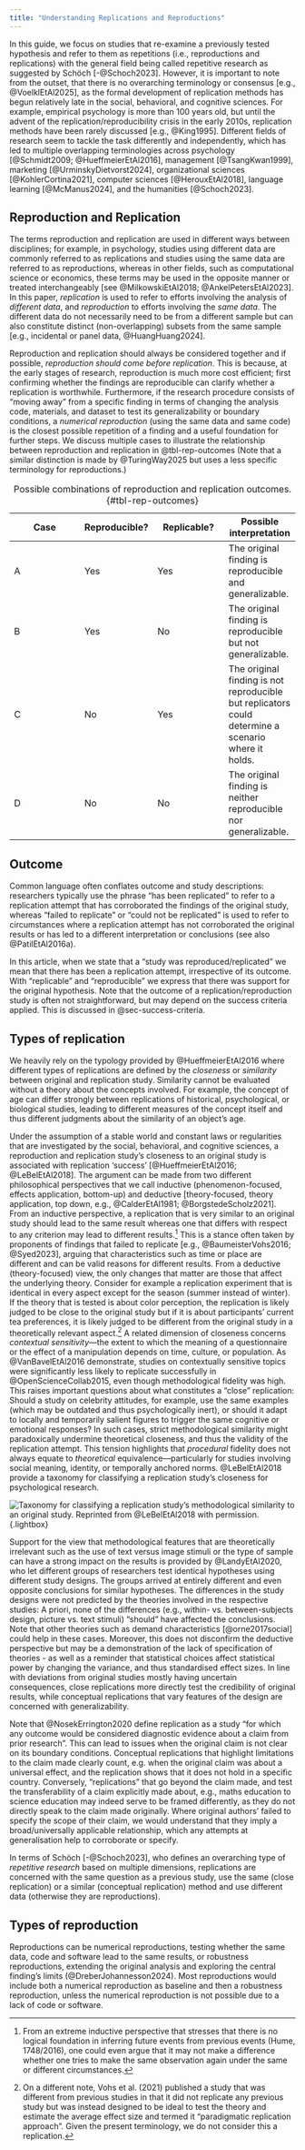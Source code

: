 ```yaml
---
title: "Understanding Replications and Reproductions"
---
```


In this guide, we focus on studies that re-examine a previously tested hypothesis and refer to them as repetitions 	(i.e., reproductions and replications) with the general field being called repetitive research as suggested by Schöch [-@Schoch2023].  However, it is important to note from the outset, that there is no overarching terminology or consensus [e.g., @VoelklEtAl2025], as the formal development of replication methods has begun relatively late in the social, behavioral, and cognitive sciences. For example, empirical psychology is more than 100 years old, but until the advent of the replication/reproducibility crisis in the early 2010s, replication methods have been rarely discussed [e.g., @King1995]. Different fields of research seem to tackle the task differently and independently, which has led to multiple overlapping terminologies across psychology [@Schmidt2009; @HueffmeierEtAl2016], management [@TsangKwan1999], marketing [@UrminskyDietvorst2024], organizational sciences [@KohlerCortina2021], computer sciences [@HerouxEtAl2018], language learning [@McManus2024], and the humanities [@Schoch2023]. 

## Reproduction and Replication

The terms reproduction and replication are used in different ways between disciplines; for example, in psychology, studies using different data are commonly referred to as replications and studies using the same data are referred to as reproductions, whereas in other fields, such as computational science or economics, these terms may be used in the opposite manner or treated interchangeably [see @MilkowskiEtAl2018; @AnkelPetersEtAl2023]. In this paper, *replication* is used to refer to efforts involving the analysis of *different data*, and *reproduction* to efforts involving the *same data*. The different data do not necessarily need to be from a different sample but can also constitute distinct (non-overlapping) subsets from the same sample [e.g., incidental or panel data, @HuangHuang2024]. 

Reproduction and replication should always be considered together and if possible, *reproduction should come before replication*. This is because, at the early stages of research, reproduction is much more cost efficient; first confirming whether the findings are reproducible can clarify whether a replication is worthwhile. Furthermore, if the research procedure consists of “moving away” from a specific finding in terms of changing the analysis code, materials, and dataset to test its generalizability or boundary conditions, a *numerical reproduction* (using the same data and same code) is the closest possible repetition of a finding and a useful foundation for further steps. We discuss multiple cases to illustrate the relationship between reproduction and replication in @tbl-rep-outcomes (Note that a similar distinction is made by @TuringWay2025 but uses a less specific terminology for reproductions.)

| Case | Reproducible? | Replicable? | Possible interpretation |
|---|---|---|---|
| A | Yes | Yes | The original finding is reproducible and generalizable. |
| B | Yes | No | The original finding is reproducible but not generalizable. |
| C | No | Yes | The original finding is not reproducible but replicators could determine a scenario where it holds. |
| D | No | No | The original finding is neither reproducible nor generalizable. |

: Possible combinations of reproduction and replication outcomes. {#tbl-rep-outcomes}

## Outcome

Common language often conflates outcome and study descriptions: researchers typically use the phrase “has been replicated” to refer to a replication attempt that has corroborated the findings of the original study, whereas “failed to replicate” or “could not be replicated” is used to refer to circumstances where a replication attempt has not corroborated the original results or has led to a different interpretation or conclusions (see also @PatilEtAl2016a).

In this article, when we state that a “study was reproduced/replicated” we mean that there has been a replication attempt, irrespective of its outcome. With “replicable” and “reproducible” we express that there was support for the original hypothesis. Note that the outcome of a replication/reproduction study is often not straightforward, but may depend on the success criteria applied. This is discussed in @sec-success-criteria. 

## Types of replication

We heavily rely on the typology provided by @HueffmeierEtAl2016 where different types of replications are defined by the *closeness* or *similarity* between original and replication study. Similarity cannot be evaluated without a theory about the concepts involved. For example, the concept of age can differ strongly between replications of historical, psychological, or biological studies, leading to different measures of the concept itself and thus different judgments about the similarity of an object’s age. 

Under the assumption of a stable world and constant laws or regularities that are investigated by the social, behavioral, and cognitive sciences, a reproduction and replication study’s closeness to an original study is associated with replication ‘success’ [@HueffmeierEtAl2016; @LeBelEtAl2018]. The argument can be made from two different philosophical perspectives that we call inductive (phenomenon-focused, effects application, bottom-up) and deductive [theory-focused, theory application, top down, e.g., @CalderEtAl1981; @BorgstedeScholz2021]. From an inductive perspective, a replication that is very similar to an original study should lead to the same result whereas one that differs with respect to any criterion may lead to different results.[^1]  This is a stance often taken by proponents of findings that failed to replicate [e.g., @BaumeisterVohs2016; @Syed2023], arguing that characteristics such as time or place are different and can be valid reasons for different results. From a deductive (theory-focused) view, the only changes that matter are those that affect the underlying theory. Consider for example a replication experiment that is identical in every aspect except for the season (summer instead of winter). If the theory that is tested is about color perception, the replication is likely judged to be close to the original study but if it is about participants’ current tea preferences, it is likely judged to be different from the original study in a theoretically relevant aspect.[^2] 
A related dimension of closeness concerns *contextual sensitivity*—the extent to which the meaning of a questionnaire or the effect of a manipulation depends on time, culture, or population. As @VanBavelEtAl2016 demonstrate, studies on contextually sensitive topics were significantly less likely to replicate successfully in @OpenScienceCollab2015, even though methodological fidelity was high. This raises important questions about what constitutes a “close” replication: Should a study on celebrity attitudes, for example, use the same examples (which may be outdated and thus psychologically inert), or should it adapt to locally and temporarily salient figures to trigger the same cognitive or emotional responses? In such cases, strict methodological similarity might paradoxically undermine theoretical closeness, and thus the validity of the replication attempt. This tension highlights that *procedural* fidelity does not always equate to *theoretical* equivalence—particularly for studies involving social meaning, identity, or temporally anchored norms. @LeBelEtAl2018 provide a taxonomy for classifying a replication study’s closeness for psychological research.

![Taxonomy for classifying a replication study’s methodological similarity to an original study. *Reprinted from @LeBelEtAl2018 with permission.*](images/sTS_Image_2.png){#fig-taxonomy-similarity}{.lightbox}

Support for the view that methodological features that are theoretically irrelevant such as the use of text versus image stimuli or the type of sample can have a strong impact on the results is provided by @LandyEtAl2020, who let different groups of researchers test identical hypotheses using different study designs. The groups arrived at entirely different and even opposite conclusions for similar hypotheses. The differences in the study designs were not predicted by the theories involved in the respective studies: A priori, none of the differences (e.g., within- vs. between-subjects design, picture vs. text stimuli) “should” have affected the conclusions. Note that other theories such as demand characteristics [@orne2017social] could help in these cases. Moreover, this does not disconfirm the deductive perspective but may be a demonstration of the lack of specification of theories - as well as a reminder that statistical choices affect statistical power by changing the variance, and thus standardised effect sizes. In line with deviations from original studies mostly having uncertain consequences, close replications more directly test the credibility of original results, while conceptual replications that vary features of the design are concerned with generalizability. 

Note that @NosekErrington2020 define replication as a study “for which any outcome would be considered diagnostic evidence about a claim from prior research”. This can lead to issues when the original claim is not clear on its boundary conditions. Conceptual replications that highlight limitations to the claim made clearly count, e.g. when the original claim was about a universal effect, and the replication shows that it does not hold in a specific country. Conversely, “replications” that go beyond the claim made, and test the transferability of a claim explicitly made about, e.g., maths education to science education may indeed serve to be framed differently, as they do not directly speak to the claim made originally. Where original authors’ failed to specify the scope of their claim, we would understand that they imply a broad/universally applicable relationship, which any attempts at generalisation help to corroborate or specify. 

In terms of Schöch [-@Schoch2023], who defines an overarching type of *repetitive research* based on multiple dimensions, replications are concerned with the same question as a previous study, use the same (close replication) or a similar (conceptual replication) method and use different data (otherwise they are reproductions).

## Types of reproduction

Reproductions can be numerical reproductions, testing whether the same data, code and software lead to the same results, or robustness reproductions, extending the original analysis and exploring the central finding’s limits (@DreberJohannesson2024). Most reproductions would include both a numerical reproduction as  baseline and then a robustness reproduction, unless the numerical reproduction is not possible due to a lack of code or software.

[^1]:  From an extreme inductive perspective that stresses that there is no logical foundation in inferring future events from previous events (Hume, 1748/2016), one could even argue that it may not make a difference whether one tries to make the same observation again under the same or different circumstances.
[^2]:  On a different note, Vohs et al. (2021) published a study that was different from previous studies in that it did not replicate any previous study but was instead designed to be ideal to test the theory and estimate the average effect size and termed it “paradigmatic replication approach”. Given the present terminology, we do not consider this a replication.